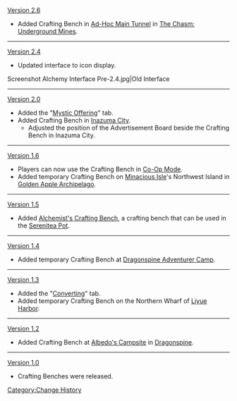 [[Version 2.6]]
* Added Crafting Bench in [[Ad-Hoc Main Tunnel]] in [[The Chasm: Underground Mines]].
----
[[Version 2.4]]
* Updated interface to icon display.
<gallery hideaddbutton="true" captionalign="center">
Screenshot Alchemy Interface Pre-2.4.jpg|Old Interface
</gallery>
----
[[Version 2.0]]
* Added the "[[Mystic Offering]]" tab.
* Added Crafting Bench in [[Inazuma City]].
** Adjusted the position of the Advertisement Board beside the Crafting Bench in Inazuma City.
----
[[Version 1.6]]
* Players can now use the Crafting Bench in [[Co-Op Mode]].
* Added temporary Crafting Bench on [[Minacious Isle]]'s Northwest Island in [[Golden Apple Archipelago]].
----
[[Version 1.5]]
* Added [[Alchemist's Crafting Bench]], a crafting bench that can be used in the [[Serenitea Pot]].
----
[[Version 1.4]]
* Added temporary Crafting Bench at [[Dragonspine Adventurer Camp]].
----
[[Version 1.3]]
* Added the "[[Converting]]" tab.
* Added temporary Crafting Bench on the Northern Wharf of [[Liyue Harbor]].
----
[[Version 1.2]]
* Added Crafting Bench at [[Albedo's Campsite]] in [[Dragonspine]].
----
[[Version 1.0]]
* Crafting Benches were released.
<noinclude>[[Category:Change History]]</noinclude>